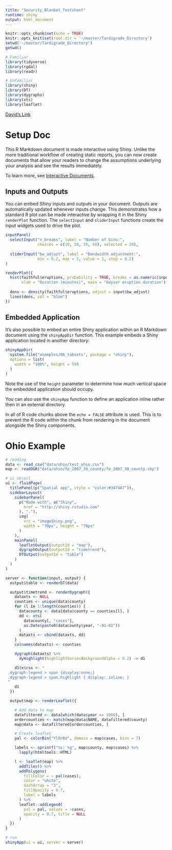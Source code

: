 ```yaml
---
title: "Security_Blanket_Testsheet"
runtime: shiny
output: html_document
---
```


```r
knitr::opts_chunk$set(echo = TRUE)
knitr::opts_knit$set(root.dir = '~/master/Tardigrade_Directory')
setwd('~/master/Tardigrade_Directory')
getwd()
```

```r
# Familiar
library(tidyverse)
library(rgdal)
library(readr)

# Unfamiliar
library(shiny)
library(DT)
library(dygraphs)
library(xts)
library(leaflet)
```


[David's Link](https://paula-moraga.github.io/book-geospatial/sec-shinyexample.html)


# Setup Doc

This R Markdown document is made interactive using Shiny. Unlike the more traditional workflow of creating static reports, you can now create documents that allow your readers to change the assumptions underlying your analysis and see the results immediately. 

To learn more, see [Interactive Documents](http://rmarkdown.rstudio.com/authoring_shiny.html).

## Inputs and Outputs

You can embed Shiny inputs and outputs in your document. Outputs are automatically updated whenever inputs change.  This demonstrates how a standard R plot can be made interactive by wrapping it in the Shiny `renderPlot` function. The `selectInput` and `sliderInput` functions create the input widgets used to drive the plot.

```r
inputPanel(
  selectInput("n_breaks", label = "Number of bins:",
              choices = c(10, 20, 35, 50), selected = 20),
  
  sliderInput("bw_adjust", label = "Bandwidth adjustment:",
              min = 0.2, max = 2, value = 1, step = 0.2)
)

renderPlot({
  hist(faithful$eruptions, probability = TRUE, breaks = as.numeric(input$n_breaks),
       xlab = "Duration (minutes)", main = "Geyser eruption duration")
  
  dens <- density(faithful$eruptions, adjust = input$bw_adjust)
  lines(dens, col = "blue")
})
```

## Embedded Application

It's also possible to embed an entire Shiny application within an R Markdown document using the `shinyAppDir` function. This example embeds a Shiny application located in another directory:

```r
shinyAppDir(
  system.file("examples/06_tabsets", package = "shiny"),
  options = list(
    width = "100%", height = 550
  )
)
```

Note the use of the `height` parameter to determine how much vertical space the embedded application should occupy.

You can also use the `shinyApp` function to define an application inline rather then in an external directory.

In all of R code chunks above the `echo = FALSE` attribute is used. This is to prevent the R code within the chunk from rendering in the document alongside the Shiny components.


# Ohio Example

```r
# reading
data <- read_csv("data/ohio/test_ohio.csv")
map <- readOGR("data/ohio/fe_2007_39_county/fe_2007_39_county.shp")
```


```r
# ui object
ui <- fluidPage(
  titlePanel(p("Spatial app", style = "color:#3474A7")),
  sidebarLayout(
    sidebarPanel(
      p("Made with", a("Shiny",
        href = "http://shiny.rstudio.com"
      ), "."),
      img(
        src = "imageShiny.png",
        width = "70px", height = "70px"
      )
    ),
    mainPanel(
      leafletOutput(outputId = "map"),
      dygraphOutput(outputId = "timetrend"),
      DTOutput(outputId = "table")
    )
  )
)
```

```r
server <- function(input, output) {
  output$table <- renderDT(data)

  output$timetrend <- renderDygraph({
    dataxts <- NULL
    counties <- unique(data$county)
    for (l in 1:length(counties)) {
      datacounty <- data[data$county == counties[l], ]
      dd <- xts(
        datacounty[, "cases"],
        as.Date(paste0(datacounty$year, "-01-01"))
      )
      dataxts <- cbind(dataxts, dd)
    }
    colnames(dataxts) <- counties

    dygraph(dataxts) %>%
      dyHighlight(highlightSeriesBackgroundAlpha = 0.2) -> d1

    d1$x$css <- "
 .dygraph-legend > span {display:none;}
 .dygraph-legend > span.highlight { display: inline; }
 "
    d1
  })

  output$map <- renderLeaflet({

    # Add data to map
    datafiltered <- data[which(data$year == 1980), ]
    ordercounties <- match(map@data$NAME, datafiltered$county)
    map@data <- datafiltered[ordercounties, ]

    # Create leaflet
    pal <- colorBin("YlOrRd", domain = map$cases, bins = 7)

    labels <- sprintf("%s: %g", map$county, map$cases) %>%
      lapply(htmltools::HTML)

    l <- leaflet(map) %>%
      addTiles() %>%
      addPolygons(
        fillColor = ~ pal(cases),
        color = "white",
        dashArray = "3",
        fillOpacity = 0.7,
        label = labels
      ) %>%
      leaflet::addLegend(
        pal = pal, values = ~cases,
        opacity = 0.7, title = NULL
      )
  })
}
```


```r
# run
shinyApp(ui = ui, server = server)
```
















